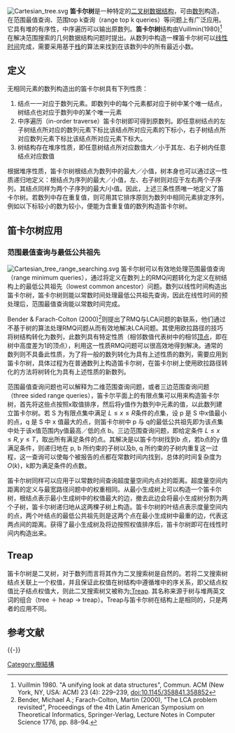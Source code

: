[[File:Cartesian_tree.svg|thumb]]
'''笛卡尔树'''是一种特定的[[二叉树|二叉树]][[数据结构|数据结构]]，可由[[数列|数列]]构造，在范围最值查询、范围top k查询（range top k queries）等问题上有广泛应用。它具有堆的有序性，中序遍历可以输出原数列。'''笛卡尔树'''结构由Vuillmin(1980)<ref> Vuillmin 1980. "A unifying look at data structures", Commun. ACM (New York, NY, USA: ACM) 23 (4): 229–239, doi:10.1145/358841.358852</ref>在解决范围搜索的几何数据结构问题时提出。从数列中构造一棵笛卡尔树可以[[线性时间|线性时间]]完成，需要采用基于[[栈|栈]]的算法来找到在该数列中的所有最近小数。

== 定义 ==


无相同元素的数列构造出的笛卡尔树具有下列性质：

# 结点一一对应于数列元素。即数列中的每个元素都对应于树中某个唯一结点，树结点也对应于数列中的某个唯一元素
# 中序遍历（in-order traverse）笛卡尔树即可得到原数列。即任意树结点的左子树结点所对应的数列元素下标比该结点所对应元素的下标小，右子树结点所对应数列元素下标比该结点所对应元素下标大。
# 树结构存在堆序性质，即任意树结点所对应数值大／小于其左、右子树内任意结点对应数值

根据堆序性质，笛卡尔树根结点为数列中的最大／小值，树本身也可以通过这一性质递归地定义：根结点为序列的最大／小值，左、右子树则对应于左右两个子序列，其结点同样为两个子序列的最大/小值。因此，上述三条性质唯一地定义了笛卡尔树。若数列中存在重复值，则可用其它排序原则为数列中相同元素排定序列，例如以下标较小的数为较小，便能为含重复值的数列构造笛卡尔树。

==笛卡尔树应用==

===范围最值查询与最低公共祖先===
[[File:Cartesian_tree_range_searching.svg|thumb]]
笛卡尔树可以有效地处理范围最值查询（range minimum queries），通过将定义在数列上的RMQ问题转化为定义在树结构上的最低公共祖先（lowest common ancestor）问题。数列以线性时间构造出笛卡尔树，笛卡尔树则能以常数时间处理最低公共祖先查询，因此在线性时间的预处理后，范围最值查询能以常数时间完成。

Bender & Farach-Colton (2000)<ref>Bender, Michael A.; Farach-Colton, Martin (2000), "The LCA problem revisited", Proceedings of the 4th Latin American Symposium on Theoretical Informatics, Springer-Verlag, Lecture Notes in Computer Science 1776, pp. 88–94.</ref>则提出了RMQ与LCA问题的新联系，他们通过不基于树的算法处理RMQ问题从而有效地解决LCA问题。其使用欧拉路径的技巧将树结构转化为数列，此数列具有特定性质（相邻数值代表树中的相邻[[顶点_(图论)|顶点]]，即在树中高度差为1的顶点），利用这一性质RMQ问题可以很高效地得到解决。通常的数列则不具备此性质，为了将一般的数列转化为具有上述性质的数列，需要应用到笛卡尔树，具体过程为在普通数列上构造笛卡尔树，在笛卡尔树上使用欧拉路径转化的方法将树转化为具有上述性质的新数列。

范围最值查询问题也可以解释为二维范围查询问题，或者三边范围查询问题（three sided range queries），笛卡尔平面上的有限点集可以用来构造笛卡尔树，首先将这些点按照x取值排序，然后将y值作为数列中元素的值，以此数列建立笛卡尔树。若 S 为有限点集中满足 <math> L \le x \le R </math>条件的点集，设 p 是 S 中x值最小的点，q 是 S 中 x 值最大的点，则笛卡尔树中 p 与 q的最低公共祖先即为该点集中处于该x值范围内y值最高／低的点 b。三边范围查询问题，即给定条件 <math> L \le x \le R, y \le T </math>，取出所有满足条件的点。其解决是以笛卡尔树找到b 点，若b点的y 值满足条件，则递归地在 p, b 所约束的子树以及b, q 所约束的子树内重复这一过程，这一查询可以使每个被报告的点都在常数时间内找到，总体的时间复杂度为 <math> O(k) </math>，k即为满足条件的点数。

笛卡尔树同样可以应用于以常数时间查询超度量空间内点对的距离。超度量空间内距离的定义与最宽路径问题中的权重相同。从最小生成树上可以构造一个笛卡尔树，根结点表示最小生成树中的权值最大的边，撤去此边会将最小生成树分割为两个子树，笛卡尔树递归地从这两棵子树上构造。笛卡尔树的叶结点表示度量空间内的点，两个叶结点的最低公共祖先则是这两个点在最小生成树中最重的边，代表这两点间的距离。获得了最小生成树及将边按照权值排序后，笛卡尔树即可在线性时间内构造出来。

== Treap ==

笛卡尔树是二叉树，对于数列而言将其作为二叉搜索树是自然的。若将二叉搜索树结点关联上一个权值，并且保证此权值在树结构中遵循堆中的序关系，即父结点权值比子结点权值大，则此二叉搜索树又被称为[[:Treap|:Treap]]. 其名称来源于树与堆两英文词的组合（tree ＋ heap -> treap）。Treap与笛卡尔树在结构上是相同的，只是两者的应用不同。

== 参考文献 ==
{{Reflist}}

{{-}}
{{计算机科学中的树}}

[[Category:樹結構|Category:樹結構]]